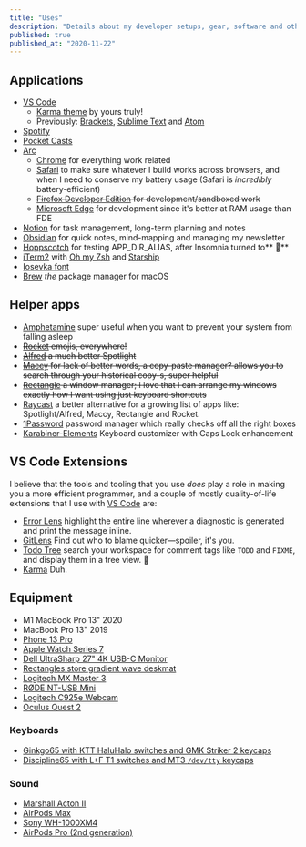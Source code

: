 ```yaml
---
title: "Uses"
description: "Details about my developer setups, gear, software and other config"
published: true
published_at: "2020-11-22"
---
```


## Applications

- [VS Code](https://code.visualstudio.com)
  - [Karma theme](https://github.com/sreetamdas/karma) by yours truly!
  - Previously: [Brackets](http://brackets.io), [Sublime Text](https://www.sublimetext.com) and [Atom](https://atom.io)
- [Spotify](https://open.spotify.com/user/22nkuerb2tgjpqwhy4tp4aecq?si=q0YnurxaQxiWIIvc7G4-ZA)
- [Pocket Casts](https://www.pocketcasts.com)
- [Arc](https://arc.net)
  - [Chrome](https://www.google.com/chrome) for everything work related
  - [Safari](https://www.apple.com/safari) to make sure whatever I build works across browsers, and when I need to conserve my battery usage (Safari is _incredibly_ battery-efficient)
  - ~~[Firefox Developer Edition](https://www.mozilla.org/en-US/firefox/developer) for development/sandboxed work~~
  - [Microsoft Edge](https://www.microsoft.com/en-us/edge) for development since it's better at RAM usage than FDE
- [Notion](https://www.notion.so) for task management, long-term planning and notes
- [Obsidian](https://obsidian.md) for quick notes, mind-mapping and managing my newsletter
- [Hoppscotch](https://hoppscotch.io) for testing APP_DIR_ALIAS, after Insomnia turned to** 💩**
- [iTerm2](https://iterm2.com) with [Oh my Zsh](https://ohmyz.sh) and [Starship](https://starship.rs)
- [Iosevka font](https://typeof.net/Iosevka)
- [Brew](https://brew.sh) _the_ package manager for macOS

## Helper apps

- [Amphetamine](https://apps.apple.com/us/app/amphetamine/id937984704?mt=12) super useful when you want to prevent your system from falling asleep
- ~~[Rocket](https://matthewpalmer.net/rocket) emojis, everywhere!~~
- ~~[Alfred](https://www.alfredapp.com) a much better Spotlight~~
- ~~[Maccy](https://maccy.app) for lack of better words, a copy-paste manager? allows you to search through your historical copy-s, super helpful~~
- ~~[Rectangle](https://rectangleapp.com) a window manager; I love that I can arrange my windows exactly how I want using just keyboard shortcuts~~
- [Raycast](https://www.raycast.com) a better alternative for a growing list of apps like: Spotlight/Alfred, Maccy, Rectangle and Rocket.
- [1Password](https://1password.com) password manager which really checks off all the right boxes
- [Karabiner-Elements](https://karabiner-elements.pqrs.org) Keyboard customizer with Caps Lock enhancement

## VS Code Extensions

I believe that the tools and tooling that you use _does_ play a role in making you a more efficient programmer, and a couple of mostly quality-of-life extensions that I use with [VS Code](https://code.visualstudio.com) are:

- [Error Lens](https://marketplace.visualstudio.com/items?itemName=usernamehw.errorlens) highlight the entire line wherever a diagnostic is generated and print the message inline.
- [GitLens](https://marketplace.visualstudio.com/items?itemName=eamodio.gitlens) Find out who to blame quicker—spoiler, it's you.
- [Todo Tree](https://marketplace.visualstudio.com/items?itemName=Gruntfuggly.todo-tree) search your workspace for comment tags like `TODO` and `FIXME`, and display them in a tree view. 🌳
- [Karma](/karma) Duh.

## Equipment

- M1 MacBook Pro 13" 2020
- MacBook Pro 13" 2019
- [Phone 13 Pro](https://www.apple.com/iphone-13-pro/)
- [Apple Watch Series 7](https://www.apple.com/apple-watch-series-7/)
- [Dell UltraSharp 27" 4K USB-C Monitor](https://www.dell.com/en-us/work/shop/dell-ultrasharp-27-4k-usb-c-monitor-u2720q/apd/210-avjv/monitors-monitor-accessories)
- [Rectangles.store gradient wave deskmat](https://rectangles.store/collections/deskmats/products/rectangles-store-deskmat?variant=40018869780636)
- [Logitech MX Master 3](https://www.logitech.com/en-us/products/mice/mx-master-3.910-005620.html?crid=7)
- [RØDE NT-USB Mini](https://www.rode.com/microphones/usb/nt-usb-mini)
- [Logitech C925e Webcam](https://www.logitech.com/en-us/products/webcams/c925e-business-webcam.960-001075.html?crid=34)
- [Oculus Quest 2](https://www.oculus.com/quest-2)

### Keyboards

- [Ginkgo65 with KTT HaluHalo switches and GMK Striker 2 keycaps]()
- [Discipline65 with L+F T1 switches and MT3 `/dev/tty` keycaps](https://twitter.com/_SreetamDas/status/1373175729567928321)

### Sound

- [Marshall Acton II](https://www.marshallheadphones.com/in/en/acton-ii-bluetooth.html)
- [AirPods Max](https://www.apple.com/airpods-max/)
- [Sony WH-1000XM4](https://www.sony.com/electronics/headband-headphones/wh-1000xm4)
- [AirPods Pro (2nd generation)](https://www.apple.com/airpods-pro/)
